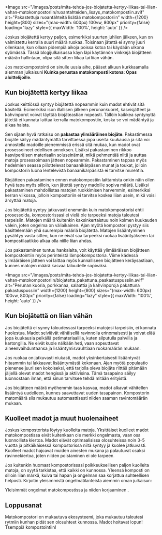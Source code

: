 <Image
  src="/images/posts/mita-tehda-jos-biojatetta-kertyy-liikaa-tai-liian-vahan-matokompostoriin/ruoantahteiden_lisays_matokompostiin.avif"
  alt="Pakastettuja ruoantähteitä lisätää matokompostoriin"
  width={1200}
  height={800}
  sizes="(max-width: 600px) 100vw, 800px"
  priority={false}
  loading="lazy"
  style={{ maxWidth: '100%', height: 'auto' }}
/>

Joskus biojätettä kertyy paljon, esimerkiksi suurten juhlien jälkeen, kun on valmistettu kerralla suuri määrä ruokaa.
Toisinaan jätettä ei synny juuri ollenkaan, kun ollaan pidempiä aikoja poissa kotoa tai käydään ulkona syömässä. Tässä
blogijulkaisussa käyn läpi käytännön vinkkejä biojätteen määrän hallintaan, olipa sitä sitten liikaa tai liian vähän.

Jos matokompostointi on sinulle uusia aihe, pääset alkuun kurkkaamalla aiemman julkaisuni
**<SafeLink href="/blogi/julkaisu/kuinka-perustaa-matokomposti-kotona-opas-aloittelijoille">Kuinka perustaa matokomposti
kotona: Opas aloittelijoille</SafeLink>**.

## Kun biojätettä kertyy liikaa

Joskus keittiössä syntyy biojätettä nopeammin kuin madot ehtivät sitä käsitellä. Esimerkiksi ison illallisen jälkeen
perunankuoret, kasvisjätteet ja kahvinporot voivat täyttää biojäteastian nopeasti. Tällöin kaikkea syntynyttä jätettä ei
kannata laittaa kerralla matokompostiin, koska se voi mädäntyä ja alkaa haista.

Sen sijaan hyvä ratkaisu on **pakastaa ylimääräinen biojäte**. Pakastimessa biojäte säilyy mädäntymättä tarvittaessa
jopa useita kuukausia ja sitä voi annostella madoille pienemmissä erissä sitä mukaa, kun madot ovat prosessoineet
edellisen annoksen. Lisäksi pakastaminen rikkoo kasviperäisen materiaalin soluseinämät, mikä pehmentää niitä ja auttaa
matoja prosessoimaan jätteen nopeammin. Pakastaminen tappaa myös hedelmien seassa piilottelevat banaanikärpäsen munat ja
toukat, jolloin kompostorin luona lentelevistä banaanikärpäsistä ei tarvitse murehtia.

Biojätteen pakastaminen ennen matokompostiin laittamista onkin näin ollen hyvä tapa myös silloin, kun jätettä syntyy
madoille sopiva määrä. Lisäksi pakastaminen mahdollistaa matojen ruokkimisen harvemmin, esimerkiksi kerran viikossa,
jolloin kompostoriin ei tarvitse koskea liian usein, mikä voisi ärsyttää matoja.

Jos biojätettä syntyy jatkuvasti enemmän kuin matokompostorisi ehtii prosessoida, kompostorissasi ei vielä ole tarpeeksi
matoja taloutesi tarpeisiin. Matojen määrä kuitenkin kaksinkertaistuu noin kolmen kuukauden välein, joten ongelma on
väliaikainen. Ajan myötä kompostori pystyy siis käsittelemään yhä suurempia määriä biojätettä. Matojen lisääntyminen
pysähtyy vasta sitten, kun ne eivät saa tarpeeksi ruokaa lisääntyäkseen tai kompostilaatikko alkaa olla niille liian
ahdas.

Jos pakastaminen tuntuu hankalalta, voit käyttää ylimääräisen biojätteen kompostointiin myös perinteistä
lämpökompostoria. Viime kädessä ylimääräisen jätteen voi laittaa myös kunnalliseen biojätteen keräysastiaan, kunnes
matojen määrä kasvaa taloudelle sopivaksi.

<Image
  src="/images/posts/mita-tehda-jos-biojatetta-kertyy-liikaa-tai-liian-vahan-matokompostoriin/biojatetta_pakattuna_paskastuspussiin.avif"
  alt="Perunan kuoria, porkkanaa, salaattia ja kahvinporoja pakattuna pakastuspussiin"
  width={1200}
  height={800}
  sizes="(max-width: 600px) 100vw, 800px"
  priority={false}
  loading="lazy"
  style={{ maxWidth: '100%', height: 'auto' }}
/>

## Kun biojätettä on liian vähän

Jos biojätettä ei synny taloudessasi tarpeeksi matojesi tarpeisiin, ei kannata huolestua. Madot selviävät vähäisellä
ravinnolla erinomaisesti ja voivat elää jopa kuukausia pelkällä petimateriaalilla, kuten silputulla pahvilla ja
kartongilla. Ne eivät kuole nälkään heti, vaan sopeuttavat aineenvaihduntaansa ja lisääntymisvauhtiaan ruokamäärän
mukaan.

Jos ruokaa on jatkuvasti niukasti, madot yksinkertaisesti lisääntyvät hitaammin tai lakkaavat lisääntymästä kokonaan.
Ajan myötä populaatio pienenee juuri sen kokoiseksi, että tarjolla oleva biojäte riittää pitämään jäljellä olevat madot
hengissä ja aktiivisina. Tämä tasapaino säilyy luonnostaan ilman, että sinun tarvitsee tehdä mitään erityistä.

Jos biojätteen määrä myöhemmin taas kasvaa, madot alkavat vähitellen lisääntyä uudelleen, kunnes saavuttavat uuden
tasapainon. Kompostorin matomäärä siis mukautuu automaattisesti niiden saaman ravintomäärän mukaan.

## Kuolleet madot ja muut huolenaiheet

Joskus kompostorista löytyy kuolleita matoja. Yksittäiset kuolleet madot matokompostissa eivät kuitenkaan ole merkki
ongelmasta, vaan osa luonnollista kiertoa. Madot elävät optimaalisissa olosuhteissa noin 3–5 vuotta ja pitkäikäisessä
kompostorissa niitä syntyy ja kuolee jatkuvasti. Kuolleet madot hajoavat muiden ainesten mukana ja palautuvat osaksi
ravinnekiertoa, joten niiden poistaminen ei ole tarpeen.

Jos kuitenkin huomaat kompostorissasi poikkeuksellisen paljon kuolleita matoja, on syytä tarkistaa, että kaikki on
kunnossa. Yleensä komposti on silloin liian märkä, kuiva tai hapan ja ongelman saa korjattua suhteellisen helposti.
Kirjoitin yleisimmistä ongelmatilanteista aiemmin oman julkaisun:

<SafeLink href="/blogi/julkaisu/yleisimmat-ongelmat-matokompostissa-korjaaminen">
  Yleisimmät ongelmat matokompostissa ja niiden korjaaminen
</SafeLink>
.

## Loppusanat

Matokompostori on mukautuva ekosysteemi, joka mukautuu taloutesi rytmiin kunhan pidät sen olosuhteet kunnossa. Madot
hoitavat lopun! Tsemppiä kompostointiin!
